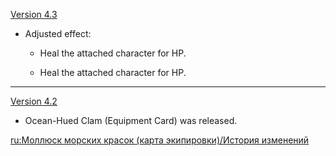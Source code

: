 {{Change History/Header}}
[[Version 4.3]]
*Adjusted effect:
** {{color|Old:}} Heal the attached character for {{highlight|3}} HP.
** {{color|New:}} Heal the attached character for {{highlight|2}} HP.
----
[[Version 4.2]]
* Ocean-Hued Clam (Equipment Card) was released.
<noinclude>
[[ru:Моллюск морских красок (карта экипировки)/История изменений]]
</noinclude>